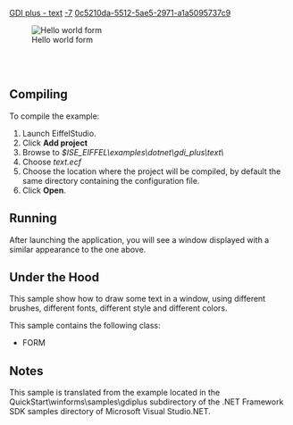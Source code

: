 [[Property:title|GDI plus - text]]
[[Property:weight|-7]]
[[Property:uuid|0c5210da-5512-5ae5-2971-a1a5095737c9]]
<div> 
[[Image:text|Hello world form]]  
</div>
<br/>
<br/>


==Compiling==

To compile the example:   
# Launch EiffelStudio.
# Click '''Add project'''
# Browse to ''$ISE_EIFFEL\examples\dotnet\gdi_plus\text\''
# Choose ''text.ecf''
# Choose the location where the project will be compiled, by default the same directory containing the configuration file.
# Click '''Open'''.


==Running==

After launching the application, you will see a window displayed with a similar appearance to the one above. 



==Under the Hood==

This sample show how to draw some text in a window, using different brushes, different fonts, different style and different colors. 

This sample contains the following class:
*  <eiffel>FORM</eiffel> 

==Notes==

This sample is translated from the example located in the QuickStart\winforms\samples\gdiplus subdirectory of the .NET Framework SDK samples directory of Microsoft Visual Studio.NET. 








